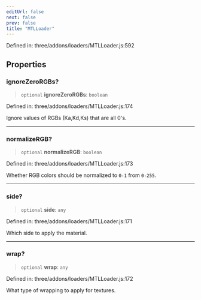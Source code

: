 ```yaml
---
editUrl: false
next: false
prev: false
title: "MTLLoader"
---
```


Defined in: three/addons/loaders/MTLLoader.js:592

## Properties

### ignoreZeroRGBs?

> `optional` **ignoreZeroRGBs**: `boolean`

Defined in: three/addons/loaders/MTLLoader.js:174

Ignore values of RGBs (Ka,Kd,Ks) that are all 0's.

***

### normalizeRGB?

> `optional` **normalizeRGB**: `boolean`

Defined in: three/addons/loaders/MTLLoader.js:173

Whether RGB colors should be normalized to `0-1` from `0-255`.

***

### side?

> `optional` **side**: `any`

Defined in: three/addons/loaders/MTLLoader.js:171

Which side to apply the material.

***

### wrap?

> `optional` **wrap**: `any`

Defined in: three/addons/loaders/MTLLoader.js:172

What type of wrapping to apply for textures.
